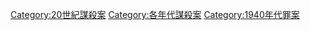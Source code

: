 [[Category:20世紀謀殺案|Category:20世紀謀殺案]]
[[Category:各年代謀殺案|Category:各年代謀殺案]]
[[Category:1940年代罪案|Category:1940年代罪案]]